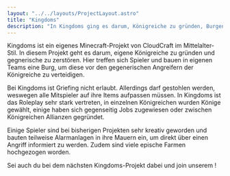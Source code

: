 ```yaml
---
layout: "../../layouts/ProjectLayout.astro"
title: "Kingdoms"
description: "In Kingdoms ging es darum, Königreiche zu gründen, Burgen zu bauen und Krieg gegen andere Königreiche zu führen. Wer wird den Krieg gewinnen?"
---
```



Kingdoms ist ein eigenes Minecraft-Projekt von CloudCraft im Mittelalter-Stil. In diesem Projekt geht es darum, eigene Königreiche zu gründen und gegnerische zu zerstören. Hier treffen sich Spieler und bauen in eigenen Teams eine Burg, um diese vor den gegenerischen Angreifern der Königreiche zu verteidigen.

Bei Kingdoms ist Griefing nicht erlaubt. Allerdings darf gestohlen werden, weswegen alle Mitspieler auf ihre Items aufpassen müssen. In Kingdoms ist das Roleplay sehr stark vertreten, in einzelnen Königreichen wurden Könige gewählt, einige haben sich gegenseitig Jobs zugewiesen oder zwischen Königreichen Allianzen gegründet.

Einige Spieler sind bei bisherigen Projekten sehr kreativ geworden und bauten teilweise Alarmanlagen in ihre Mauern ein, um direkt über einen Angriff informiert zu werden. Zudem sind viele epische Farmen hochgezogen worden.

Sei auch du bei dem nächsten Kingdoms-Projekt dabei und join unserem <DiscordLink/>!
